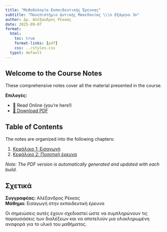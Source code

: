 ```yaml
---
title: "Μεθοδολογία Εκπαιδευτικής Έρευνας"
subtitle: "Πανεπιστήμιο Δυτικής Μακεδονίας \\\n Εξάμηνο 3ο"
author: Δρ. Αλέξανδρος Ρέκκας
date: 2025-09-07
format:
  html:
    toc: true
    format-links: [pdf]
    css: ../styles.css
  typst: default
---
```


::: {.content-visible when-format="html"}

# Welcome to the Course Notes

These comprehensive notes cover all the material presented in the course.

**Επιλογές:**

- 📖 Read Online (you're here!)
- [📄 Download PDF](Εισαγωγή-στην-επιχειρησιακή-έρευνα-Notes.pdf)

## Table of Contents

The notes are organized into the following chapters:

1. [Κεφάλαιο 1: Εισαγωγή](chapter-01.qmd)
2. [Κεφάλαιο 2: Ποσοτική έρευνα](chapter-02.qmd)

*Note: The PDF version is automatically generated and updated with each build.*

## Σχετικά

**Συγγραφέας:** Αλέξανδρος Ρέκκας  
**Μάθημα:** Εισαγωγή στην εκπαιδευτική έρευνα

Οι σημειώσεις αυτές έχουν σχεδιαστεί ώστε να συμπληρώνουν τις παρουσιάσεις των διαλέξεων και να αποτελούν μια
ολοκληρωμένη αναφορά για το υλικό του μαθήματος.

:::
